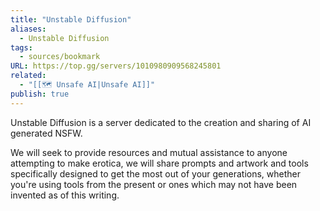 ```yaml
---
title: "Unstable Diffusion"
aliases:
  - Unstable Diffusion
tags:
  - sources/bookmark
URL: https://top.gg/servers/1010980909568245801
related:
  - "[[🗺️ Unsafe AI|Unsafe AI]]"
publish: true
---
```


Unstable Diffusion is a server dedicated to the creation and sharing of AI generated NSFW.

We will seek to provide resources and mutual assistance to anyone attempting to make erotica, we will share prompts and artwork and tools specifically designed to get the most out of your generations, whether you're using tools from the present or ones which may not have been invented as of this writing.